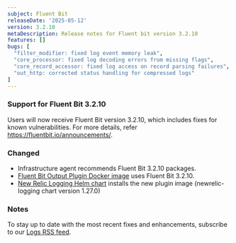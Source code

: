 ```yaml
---
subject: Fluent Bit
releaseDate: '2025-05-12'
version: 3.2.10
metaDescription: Release notes for Fluent bit version 3.2.10
features: []
bugs: [
  "filter_modifier: fixed log event memory leak",
  "core_processor: fixed log decoding errors from missing flags",
  "core_record_accessor: fixed log access on record parsing failures",
  "out_http: corrected status handling for compressed logs"
]
---
```


### Support for Fluent Bit 3.2.10

Users will now receive Fluent Bit version 3.2.10, which includes fixes for known vulnerabilities. For more details, refer https://fluentbit.io/announcements/.

### Changed

* Infrastructure agent recommends Fluent Bit 3.2.10 packages.
* [Fluent Bit Output Plugin Docker image](https://hub.docker.com/r/newrelic/newrelic-fluentbit-output) uses Fluent Bit 3.2.10.
* [New Relic Logging Helm chart](https://github.com/newrelic/helm-charts/tree/master/charts/newrelic-logging) installs the new plugin image (newrelic-logging chart version 1.27.0)

### Notes

To stay up to date with the most recent fixes and enhancements, subscribe to our [Logs RSS feed](/docs/release-notes/logs-release-notes/).